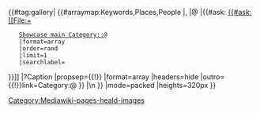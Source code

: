 <div class="heald-gallery">
{{#tag:gallery|
{{#arraymap:Keywords,Places,People
|,
|@
|{{#ask: [[{{#ask:
    [[File:+]]
    [[Showcase main Category::@]]
    |format=array
    |order=rand
    |limit=1
    |searchlabel=
}}]]
|?Caption
|propsep={{!}}
|format=array
|headers=hide
|outro={{!}}link=Category:@
}}
|\n
}}
|mode=packed
|heights=320px
}}
</div><noinclude>[[Category:Mediawiki-pages-heald-images]]</noinclude>

